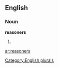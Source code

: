 
==English==

===Noun===
'''reasoners'''

# {{plural of|[[reasoner]]}}

[[Category:English plurals]]

[[ar:reasoners]]